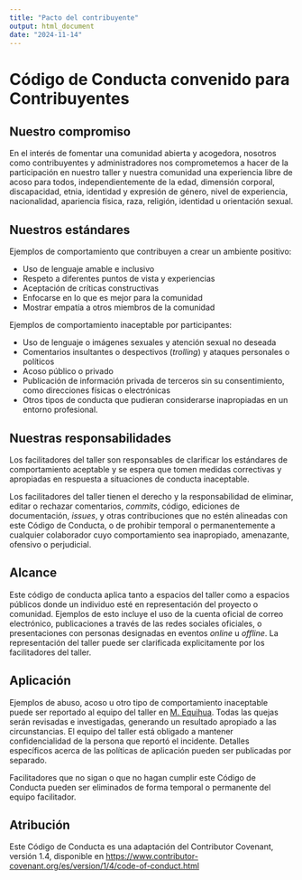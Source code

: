 ```yaml
---
title: "Pacto del contribuyente"
output: html_document
date: "2024-11-14"
---
```


# Código de Conducta convenido para Contribuyentes

## Nuestro compromiso

En el interés de fomentar una comunidad abierta y acogedora, nosotros como contribuyentes y administradores nos comprometemos a hacer de la participación en nuestro taller y nuestra comunidad una experiencia libre de acoso para todos, independientemente de la edad, dimensión corporal, discapacidad, etnia, identidad y expresión de género, nivel de experiencia, nacionalidad, apariencia física, raza, religión, identidad u orientación sexual. 

## Nuestros estándares

Ejemplos de comportamiento que contribuyen a crear un ambiente positivo:

* Uso de lenguaje amable e inclusivo
* Respeto a diferentes puntos de vista y experiencias
* Aceptación de críticas constructivas
* Enfocarse en lo que es mejor para la comunidad
* Mostrar empatía a otros miembros de la comunidad

Ejemplos de comportamiento inaceptable por participantes:

* Uso de lenguaje o imágenes sexuales y atención sexual no deseada
* Comentarios insultantes o despectivos (*trolling*) y ataques personales o políticos
* Acoso público o privado
* Publicación de información privada de terceros sin su consentimiento, como direcciones físicas o electrónicas
* Otros tipos de conducta que pudieran considerarse inapropiadas en un entorno profesional.

## Nuestras responsabilidades

Los facilitadores del taller son responsables de clarificar los estándares de comportamiento aceptable y se espera que tomen medidas correctivas y apropiadas en respuesta a situaciones de conducta inaceptable. 

Los facilitadores del taller tienen el derecho y la responsabilidad de eliminar, editar o rechazar comentarios, *commits*, código, ediciones de documentación, *issues*, y otras contribuciones que no estén alineadas con este Código de Conducta, o de prohibir temporal o permanentemente a cualquier colaborador cuyo comportamiento sea inapropiado, amenazante, ofensivo o perjudicial.

## Alcance

Este código de conducta aplica tanto a espacios del taller como a espacios públicos donde un individuo esté en representación del proyecto o comunidad. Ejemplos de esto incluye el uso de la cuenta oficial de correo electrónico, publicaciones a través de las redes sociales oficiales, o presentaciones con personas designadas en eventos *online* u *offline*. La representación del taller puede ser clarificada explicitamente por los facilitadores del taller.
 
## Aplicación

Ejemplos de abuso, acoso u otro tipo de comportamiento inaceptable puede ser reportado al equipo del taller en [M. Equihua](mailto:equihuam@gmail.com). Todas las quejas serán revisadas e investigadas, generando un resultado apropiado a las circunstancias. El equipo del taller está obligado a mantener confidencialidad de la persona que reportó el incidente. Detalles específicos acerca de las políticas de aplicación pueden ser publicadas por separado.

Facilitadores que no sigan o que no hagan cumplir este Código de Conducta pueden ser eliminados de forma temporal o permanente del equipo facilitador. 

## Atribución

Este Código de Conducta es una adaptación del Contributor Covenant, versión 1.4, disponible en [https://www.contributor-covenant.org/es/version/1/4/code-of-conduct.html](https://www.contributor-covenant.org/es/version/1/4/code-of-conduct.html)
